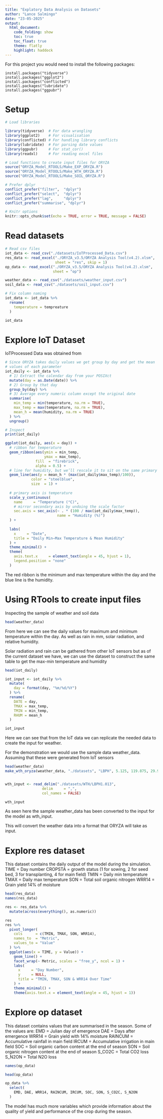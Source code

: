 ```yaml
---
title: "Explatory Data Analysis on Datasets"
author: "Lance Salmingo"
date: "23-05-2025"
output:
  html_document:
    code_folding: show
    toc: true
    toc_float: true
    theme: flatly
    highlight: haddock
---
```


For this project you would need to install the following packages:
```
install.packages("tidyverse")
install.packages("ggplot2")
install.packages("conflicted")
install.packages("lubridate")
install.packages("ggpubr")
```

# Setup
```r
# Load libraries

library(tidyverse)  # For data wrangling
library(ggplot2)    # For visualisation
library(conflicted) # For handling library conflicts
library(lubridate)  # For parsing date values
library(ggpubr)     # For stat_cor()
library(readxl)     # For reading excel files

# Load functions to create input files for ORYZA
source("ORYZA_Model_RTOOLS/Make_EXP_ORYZA.R")
source("ORYZA_Model_RTOOLS/Make_WTH_ORYZA.R")
source("ORYZA_Model_RTOOLS/Make_SOIL_ORYZA.R")

# Prefer dplyr
conflict_prefer("filter",  "dplyr")
conflict_prefer("select",  "dplyr")
conflict_prefer("lag",     "dplyr")
conflict_prefer("summarise", "dplyr")

# Knitr options
knitr::opts_chunk$set(echo = TRUE, error = TRUE, message = FALSE)
```

# Read datasets
```r
# Read csv files
iot_data <- read_csv("./datasets/IoTProcessed_Data.csv")
res_data <- read_excel("./ORYZA_v3.5/ORYZA Analysis Tool(v4.2).xlsm", 
                       sheet = "res", skip = 1)
op_data <- read_excel("./ORYZA_v3.5/ORYZA Analysis Tool(v4.2).xlsm", 
                      sheet = "op")

weather_data <- read_csv("./datasets/weather_input.csv")
soil_data <- read_csv("./datasets/soil_input.csv")

# Fix column naming
iot_data <- iot_data %>%
  rename(
    temperature = tempreature
  )

iot_data
```

# Explore IoT Dataset
IoTProcessed Data was obtained from 
```r
# Since ORYZA takes daily values we get group by day and get the mean
# values of each parameter
iot_daily <- iot_data %>%
  # 1) Extract the calendar day from your POSIXct
  mutate(day = as.Date(date)) %>%
  # 2) Group by that day
  group_by(day) %>%
  # 3) Average every numeric column except the original date
  summarise(
    min_temp = min(temperature, na.rm = TRUE),
    max_temp = max(temperature, na.rm = TRUE),
    mean_h = mean(humidity, na.rm = TRUE)
  ) %>%
  ungroup()

# Inspect
print(iot_daily)

ggplot(iot_daily, aes(x = day)) +
  # ribbon for temperature
  geom_ribbon(aes(ymin = min_temp,
                  ymax = max_temp),
              fill  = "firebrick",
              alpha = 0.5) +
  # line for humidity, but we’ll rescale it to sit on the same primary axis
  geom_line(aes(y = mean_h * (max(iot_daily$max_temp)/100)),
            color = "steelblue",
            size  = 1) +
  
  # primary axis is temperature
  scale_y_continuous(
    name     = "Temperature (°C)",
    # mirror secondary axis by undoing the scale factor
    sec.axis = sec_axis(~ . * (100 / max(iot_daily$max_temp)),
                        name = "Humidity (%)")
  ) +
  
  labs(
    x     = "Date",
    title = "Daily Min–Max Temperature & Mean Humidity"
  ) +
  theme_minimal() +
  theme(
    axis.text.x     = element_text(angle = 45, hjust = 1),
    legend.position = "none"
  )
```
The red ribbon is the minimum and max temperature within the day and the blue line is the humidity.

# Using RTools to create input files

Inspecting the sample of weather and soil data
```r
head(weather_data)
```
From here we can see the daily values for maximum and minimum temperature within
the day. As well as rain in mm, solar radiation, and relative humidity.

Solar radiation and rain can be gathered from other IoT sensors but as of the
current dataset we have, we can use the dataset to construct the same table
to get the max-min temperature and humidity

```r
head(iot_daily)

iot_input <- iot_daily %>%
  mutate(
    day = format(day, "%m/%d/%Y")
  ) %>%
  rename(
    DATE = day,
    TMAX = max_temp,
    TMIN = min_temp,
    RHUM = mean_h
  )

iot_input
```
Here we can see that from the IoT data we can replicate the needed data to
create the input for weather.

For the demonstration we would use the sample data weather_data.
Assuming that these were generated from IoT sensors

```r
head(weather_data)
make_wth_oryza(weather_data, "./datasets", "LBPH", 5.125, 119.875, 29.96, 1)


wth_input <- read_delim("./datasets/WTH/LBPH1.013",
                 delim     = ",",
                 col_names = FALSE)

wth_input
```
As seen here the sample weather_data has been converted to the input for the
model as wth_input.

This will convert the weather data into a format that ORYZA will take as input.


# Explore res dataset
This dataset contains the daily output of the model during the simulation.
TIME      = Day number
CROPSTA   = growth status (1 for sowing, 
                           2 for seed bed,
                           3 for transplanting,
                           4 for main field)
TMIN      = Daily min temperature
TMAX      = Daily max temperature
SON       = Total soil organic nitrogen
WRR14     = Grain yield 14% of moisture
```r
head(res_data)
names(res_data)

res <- res_data %>%
  mutate(across(everything(), as.numeric))

res
res %>%
  pivot_longer(
    cols      = c(TMIN, TMAX, SON, WRR14),
    names_to  = "Metric",
    values_to = "Value"
  ) %>%
  ggplot(aes(x = TIME, y = Value)) +
    geom_line() +
    facet_wrap(~ Metric, scales = "free_y", ncol = 1) +
    labs(
      x     = "Day Number",
      y     = NULL,
      title = "TMIN, TMAX, SON & WRR14 Over Time"
    ) +
    theme_minimal() +
    theme(axis.text.x = element_text(angle = 45, hjust = 1))
```
# Explore op dataset
This dataset contains values that are summarised in the season.
Some of the values are:
EMD     = Julian day of emergence
DAE     = Days after emergence
WRR14   = Grain yield with 14% moisture
RAINCUM = Accumulative rainfall in main field
IRCUM   = Accumulative irrigation in main field
SOC     = Soil organic carbon content at the end of season
SON     = Soil organic nitrogen content at the end of season
S_CO2C  = Total CO2 loss
S_N2ON  = Total N2O loss



```r
names(op_data)

head(op_data)

op_data %>%
  select(
    EMD, DAE, WRR14, RAINCUM, IRCUM, SOC, SON, S_CO2C, S_N2ON
  )
```
The model has much more variables which provide information about the 
quality of yield and performance of the crop during the season.

